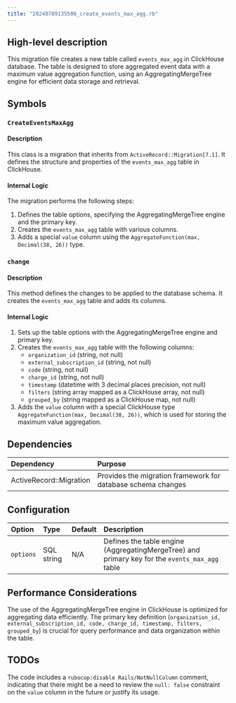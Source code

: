 ```yaml
---
title: "20240709135506_create_events_max_agg.rb"
---
```


## High-level description
This migration file creates a new table called `events_max_agg` in ClickHouse database. The table is designed to store aggregated event data with a maximum value aggregation function, using an AggregatingMergeTree engine for efficient data storage and retrieval.

## Symbols

### `CreateEventsMaxAgg`
#### Description
This class is a migration that inherits from `ActiveRecord::Migration[7.1]`. It defines the structure and properties of the `events_max_agg` table in ClickHouse.

#### Internal Logic
The migration performs the following steps:
1. Defines the table options, specifying the AggregatingMergeTree engine and the primary key.
2. Creates the `events_max_agg` table with various columns.
3. Adds a special `value` column using the `AggregateFunction(max, Decimal(38, 26))` type.

### `change`
#### Description
This method defines the changes to be applied to the database schema. It creates the `events_max_agg` table and adds its columns.

#### Internal Logic
1. Sets up the table options with the AggregatingMergeTree engine and primary key.
2. Creates the `events_max_agg` table with the following columns:
   - `organization_id` (string, not null)
   - `external_subscription_id` (string, not null)
   - `code` (string, not null)
   - `charge_id` (string, not null)
   - `timestamp` (datetime with 3 decimal places precision, not null)
   - `filters` (string array mapped as a ClickHouse array, not null)
   - `grouped_by` (string mapped as a ClickHouse map, not null)
3. Adds the `value` column with a special ClickHouse type `AggregateFunction(max, Decimal(38, 26))`, which is used for storing the maximum value aggregation.

## Dependencies
| Dependency | Purpose |
|:-----------|:--------|
| ActiveRecord::Migration | Provides the migration framework for database schema changes |

## Configuration
| Option | Type | Default | Description |
|:-------|:-----|:--------|:------------|
| `options` | SQL string | N/A | Defines the table engine (AggregatingMergeTree) and primary key for the `events_max_agg` table |

## Performance Considerations
The use of the AggregatingMergeTree engine in ClickHouse is optimized for aggregating data efficiently. The primary key definition (`organization_id, external_subscription_id, code, charge_id, timestamp, filters, grouped_by`) is crucial for query performance and data organization within the table.

## TODOs
The code includes a `rubocop:disable Rails/NotNullColumn` comment, indicating that there might be a need to review the `null: false` constraint on the `value` column in the future or justify its usage.